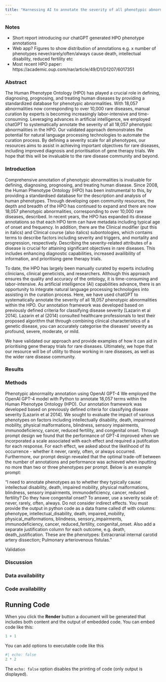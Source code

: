 ```yaml
---
title: "Harnessing AI to annotate the severity of all phenotypic abnormalities within the Human Phenotype Ontology"
---
```


### Notes

-   Short report introducing our chatGPT generated HPO phenotype annotations
-   Web app? Figures to show distribution of annotations e.g. x number of phenotypes never/rarely/often/always cause death, intellectual disability, reduced fertility etc
-   Most recent HPO paper: https://academic.oup.com/nar/article/49/D1/D1207/6017351

### Abstract

The Human Phenotype Ontology (HPO) has played a crucial role in defining, diagnosing, prognosing, and treating human diseases by providing a standardized database for phenotypic abnormalities. With 18,057 abnormalities now corresponding to over 10,000 rare diseases, manual curation by experts is becoming increasingly labor-intensive and time-consuming. Leveraging advances in artificial intelligence, we employed chatGPT to systematically annotate the severity of all 18,057 phenotypic abnormalities in the HPO. Our validated approach demonstrates the potential for natural language processing technologies to automate the curation process. By defining a severity scale for all phenotypes, our resources aims to assist in achieving important objectives for rare diseases, including improved diagnosis and prioritisation of gene therapy trials. We hope that this will be invaluable to the rare disease community and beyond. 

### Introduction

Comprehensive annotation of phenotypic abnormalities is invaluable for defining, diagnosing, prognosing, and treating human disease. Since 2008, the Human Phenotype Ontology (HPO) has been instrumental to this, by providing a standardised database for the description and analysis of human phenotypes. Through developing open community resources, the depth and breadth of the HPO has continued to expand and there are now 18,057 phenotypic abnormalities, corresponding to over 10,000 rare diseases, described. In recent years, the HPO has expanded its disease annotations so that each HPO term can have metadata including typical age of onset and frequency. In addition, there are the Clinical modifier (put this in italics) and Clinical course (also italics) subontologies, which contains terms to describe factors including severity and triggers, and mortality and progression, respectively. Describing the severity-related attributes of a disease is crucial for attaining significant objectives in rare diseases. This includes enhancing diagnostic capabilities, increased availibility of information, and prioritising gene therapy trials.

To date, the HPO has largely been manually curated by experts including clinicians, clinical geneticists, and researchers. Although this approach ensures the quality and accuracy of the ontology, it is time-consuming and labor-intensive. As artificial intelligence (AI) capabilities advance, there is an opportunity to integrate natural language processing technologies into assisting in the curation process. Here, we have used chatGPT to systematically annotate the severity of all 18,057 phenotypic abnormalities within the HPO. Our annotation framework was developed based on previously defined criteria for classifying disease severity [Lazarin et al 2014]. Lazarin et al (2014) consulted healthcare professionals to test their proposed algorithm that through combining clinical characteristics of a genetic disease, you can accurately categorise the diseases' severity as profound, severe, moderate, or mild. 



We have validated our approach and provide examples of how it can aid in prioritising gene therapy trials for rare diseases. Ultimately, we hope that our resource will be of utility to those working in rare diseases, as well as the wider rare disease community. 

### Results

### Methods

Phenotypic abnormality annotation using OpenAI GPT-4
We employed the OpenAI GPT-4 model with Python to annotate 18,057 terms within the Human Phenotype Ontology (HPO). Our annotation framework was developed based on previously defined criteria for classifying disease severity [Lazarin et al 2014]. We sought to evaluate the impact of various phenotypes on factors including intellectually disability, death, impairmed mobility, physical malformations, blindness, sensory impairments, immunodeficiency, cancer, reduced fertility, and congenital onset. Through prompt design we found that the performance of GPT-4 improved when we incorporated a scale associated with each effect and required a jsutifcation for each response. For each effect, we asked about the likelihood of its occurrence - whether it never, rarely, often, or always occurred. Furthermore, our prompt design revealed that the optimal trade-off between the number of annotations and performance was achieved when inputting no more than two or three phenotypes per prompt. Below is an example prompt: 

"I need to annotate phenotypes as to whether they typically cause: intellectual disability, death, impaired mobility, physical malformations, blindness, sensory impairments, immunodeficiency, cancer, reduced fertility? Do they have congenital onset? To answer, use a severity scale of: never, rarely, often, always. Do not consider indirect effects. You must provide the output in python code as a data frame called df with columns: phenotype, intellectual_disability, death, impaired_mobility, physical_malformations, blindness, sensory_impairments, immunodeficiency, cancer, reduced_fertility, congenital_onset. Also add a separate justification column for each outcome, e.g. death, death_justification. These are the phenotypes: Extracranial internal carotid artery dissection; Pulmonary arteriovenous fistulas."


Validation



### Discussion

### Data availability

### Code availability

## Running Code

When you click the **Render** button a document will be generated that includes both content and the output of embedded code. You can embed code like this:

```r
1 + 1
```

You can add options to executable code like this

```r
#| echo: false
2 * 2
```

The `echo: false` option disables the printing of code (only output is displayed).
